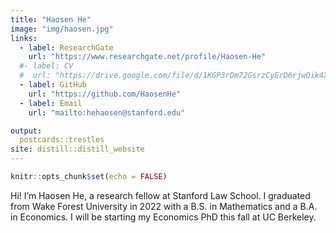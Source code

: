 ```yaml
---
title: "Haosen He"
image: "img/haosen.jpg"
links:
  - label: ResearchGate
    url: "https://www.researchgate.net/profile/Haosen-He"
  #- label: CV
  #  url: "https://drive.google.com/file/d/1KGP3rDm72GsrzCyErD6rjwOik4Xelaqf/view?usp=sharing"
  - label: GitHub
    url: "https://github.com/HaosenHe"
  - label: Email
    url: "mailto:hehaosen@stanford.edu"

output:
  postcards::trestles
site: distill::distill_website
---
```


```r
knitr::opts_chunk$set(echo = FALSE)
```

<!---## Bio-->

Hi! I'm Haosen He, a research fellow at Stanford Law School. I graduated from Wake Forest University in 2022 with a B.S. in Mathematics and a B.A. in Economics. I will be starting my Economics PhD this fall at UC Berkeley.
<!---

## Publication

"An agent-based model of elephant crop consumption walks using combinatorial optimization" with Erin Buchholtz, Frederick Chen, Susanne Vogel, and Chu A.(Alex) Yu. ***Ecological Modelling*** (2022). [[Paper]](https://www.sciencedirect.com/science/article/abs/pii/S0304380021003902) [[Code]](https://github.com/HaosenHe/Elephant-Crop-Raiding)

## Work in Progress

"Modeling behavioral response to infectious diseases under information delay" (Honors thesis in Economics) with Frederick Chen and Chu A.(Alex) Yu. *R&R, Review of Economic Design (Special Issue: Economics of Epidemics)*. [[Draft]](https://drive.google.com/file/d/1Gn6-WgHxp7-ajnjCE0x6ntkDbG3G-Hjq/view?usp=sharing) [[Slides]](https://drive.google.com/file/d/1I93NrJagL-VebCUm8KMkyaHDAaSwEvSW/view?usp=sharing)

"Improving vaccine access in the developing world through a vaccine trial coalition" [[Slides]](https://drive.google.com/file/d/1dFORgEgvqlPRVuHfSpvXvmhO3R6crbHZ/view?usp=sharing)

## R Package

"Overlapping Group Elastic Net Using the Orthogonalizing EM (OEM) Algorithm ([ovganet](https://github.com/HaosenHe/ovganet))." with Alison Morantz.

## Education

**Wake Forest University** \| Winston-Salem, NC

**Mathematics B.S. (Honors)** and **Economics B.A. (High Honors), *summa cum laude*** | August 2018 - May 2022

## Honors and Awards

**David and Lelia Farr Prize for Excellence in Mathematical Economics** \| WFU \| Spring 2022

**CP West Award** (for seniors graduating with the highest GPA) \| Phi Beta Kappa \| Spring 2022

**Wake Forest Research Fellowship** \| WFU \| Summer 2021

**Walter Low Tatum Scholarship in Mathematics** \| WFU \| Fall 2020

**Richter Scholarship** \| WFU \| Spring 2019
-->
